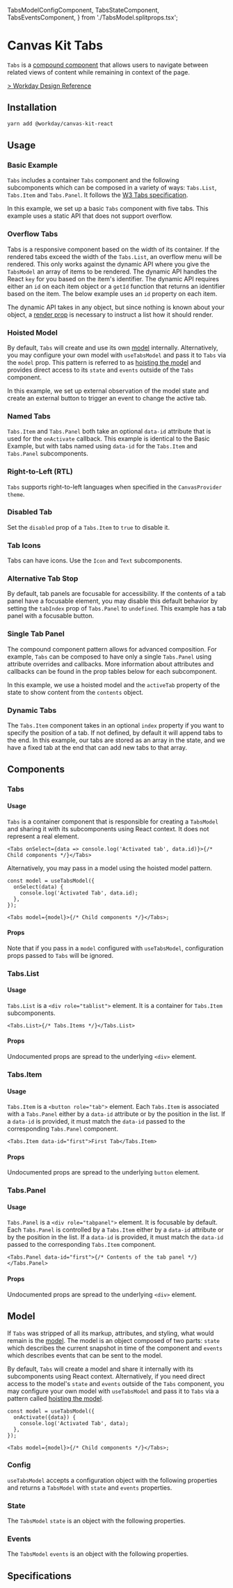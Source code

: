 
  TabsModelConfigComponent,
  TabsStateComponent,
  TabsEventsComponent,
} from './TabsModel.splitprops.tsx';

<Meta title="Components/Containers/Tabs" component={Tabs} />

# Canvas Kit Tabs

`Tabs` is a [compound component](/guides/compound-components/)
that allows users to navigate between related views of content while remaining in context of the
page.

[> Workday Design Reference](https://design.workday.com/components/navigation/tabs)

## Installation

```sh
yarn add @workday/canvas-kit-react
```

## Usage

### Basic Example

`Tabs` includes a container `Tabs` component and the following subcomponents which can be composed
in a variety of ways: `Tabs.List`, `Tabs.Item` and `Tabs.Panel`. It follows the
[W3 Tabs specification](https://www.w3.org/TR/wai-aria-practices/#tabpanel).

In this example, we set up a basic `Tabs` component with five tabs. This example uses a static API
that does not support overflow.

<ExampleCodeBlock code={Basic} />

### Overflow Tabs

Tabs is a responsive component based on the width of its container. If the rendered tabs exceed the
width of the `Tabs.List`, an overflow menu will be rendered. This only works against the dynamic API
where you give the `TabsModel` an array of items to be rendered. The dynamic API handles the React
`key` for you based on the item's identifier. The dynamic API requires either an `id` on each item
object or a `getId` function that returns an identifier based on the item. The below example uses an
`id` property on each item.

The dynamic API takes in any object, but since nothing is known about your object, a
[render prop](https://reactjs.org/docs/render-props.html) is necessary to instruct a list how it
should render.

<ExampleCodeBlock code={OverflowTabs} />

### Hoisted Model

By default, `Tabs` will create and use its own [model](#model) internally. Alternatively, you may
configure your own model with `useTabsModel` and pass it to `Tabs` via the `model` prop. This
pattern is referred to as
[hoisting the model](/getting-started/for-developers/resources/compound-components/#configuring-a-model)
and provides direct access to its `state` and `events` outside of the `Tabs` component.

In this example, we set up external observation of the model state and create an external button to
trigger an event to change the active tab.

<ExampleCodeBlock code={HoistedModel} />

### Named Tabs

`Tabs.Item` and `Tabs.Panel` both take an optional `data-id` attribute that is used for the
`onActivate` callback. This example is identical to the Basic Example, but with tabs named using
`data-id` for the `Tabs.Item` and `Tabs.Panel` subcomponents.

<ExampleCodeBlock code={NamedTabs} />

### Right-to-Left (RTL)

`Tabs` supports right-to-left languages when specified in the `CanvasProvider` `theme`.

<ExampleCodeBlock code={RightToLeft} />

### Disabled Tab

Set the `disabled` prop of a `Tabs.Item` to `true` to disable it.

<ExampleCodeBlock code={DisabledTab} />

### Tab Icons

Tabs can have icons. Use the `Icon` and `Text` subcomponents.

<ExampleCodeBlock code={Icons} />

### Alternative Tab Stop

By default, tab panels are focusable for accessibility. If the contents of a tab panel have a
focusable element, you may disable this default behavior by setting the `tabIndex` prop of
`Tabs.Panel` to `undefined`. This example has a tab panel with a focusable button.

<ExampleCodeBlock code={AlternativeTabStop} />

### Single Tab Panel

The compound component pattern allows for advanced composition. For example, `Tabs` can be composed
to have only a single `Tabs.Panel` using attribute overrides and callbacks. More information about
attributes and callbacks can be found in the prop tables below for each subcomponent.

In this example, we use a hoisted model and the `activeTab` property of the state to show content
from the `contents` object.

<ExampleCodeBlock code={SinglePanel} />

### Dynamic Tabs

The `Tabs.Item` component takes in an optional `index` property if you want to specify the position
of a tab. If not defined, by default it will append tabs to the end. In this example, our tabs are
stored as an array in the state, and we have a fixed tab at the end that can add new tabs to that
array.

<ExampleCodeBlock code={DynamicTabs} />

## Components

### Tabs

#### Usage

`Tabs` is a container component that is responsible for creating a `TabsModel` and sharing it with
its subcomponents using React context. It does not represent a real element.

```tsx
<Tabs onSelect={data => console.log('Activated tab', data.id)}>{/* Child components */}</Tabs>
```

Alternatively, you may pass in a model using the hoisted model pattern.

```tsx
const model = useTabsModel({
  onSelect(data) {
    console.log('Activated Tab', data.id);
  },
});

<Tabs model={model}>{/* Child components */}</Tabs>;
```

#### Props

Note that if you pass in a `model` configured with `useTabsModel`, configuration props passed to
`Tabs` will be ignored.

<ArgsTable of={Tabs} />

### Tabs.List

#### Usage

`Tabs.List` is a `<div role="tablist">` element. It is a container for `Tabs.Item` subcomponents.

```tsx
<Tabs.List>{/* Tabs.Items */}</Tabs.List>
```

#### Props

Undocumented props are spread to the underlying `<div>` element.

<ArgsTable of={Tabs.List} />

### Tabs.Item

#### Usage

`Tabs.Item` is a `<button role="tab">` element. Each `Tabs.Item` is associated with a `Tabs.Panel`
either by a `data-id` attribute or by the position in the list. If a `data-id` is provided, it must
match the `data-id` passed to the corresponding `Tabs.Panel` component.

```tsx
<Tabs.Item data-id="first">First Tab</Tabs.Item>
```

#### Props

Undocumented props are spread to the underlying `button` element.

<ArgsTable of={Tabs.Item} />

### Tabs.Panel

#### Usage

`Tabs.Panel` is a `<div role="tabpanel">` element. It is focusable by default. Each `Tabs.Panel` is
controlled by a `Tabs.Item` either by a `data-id` attribute or by the position in the list. If a
`data-id` is provided, it must match the `data-id` passed to the corresponding `Tabs.Item`
component.

```tsx
<Tabs.Panel data-id="first">{/* Contents of the tab panel */}</Tabs.Panel>
```

#### Props

Undocumented props are spread to the underlying `<div>` element.

<ArgsTable of={Tabs.Panel} />

## Model

If `Tabs` was stripped of all its markup, attributes, and styling, what would remain is the
[model](/getting-started/for-developers/resources/compound-components/#models). The model is an
object composed of two parts: `state` which describes the current snapshot in time of the component
and `events` which describes events that can be sent to the model.

By default, `Tabs` will create a model and share it internally with its subcomponents using React
context. Alternatively, if you need direct access to the model's `state` and `events` outside of the
`Tabs` component, you may configure your own model with `useTabsModel` and pass it to `Tabs` via a
pattern called
[hoisting the model](/getting-started/for-developers/resources/compound-components/#configuring-a-model).

```tsx
const model = useTabsModel({
  onActivate({data}) {
    console.log('Activated Tab', data);
  },
});

<Tabs model={model}>{/* Child components */}</Tabs>;
```

### Config

`useTabsModel` accepts a configuration object with the following properties and returns a
`TabsModel` with `state` and `events` properties.

<ArgsTable of={TabsModelConfigComponent} />

### State

The `TabsModel` `state` is an object with the following properties.

<ArgsTable of={TabsStateComponent} />

### Events

The `TabsModel` `events` is an object with the following properties.

<ArgsTable of={TabsEventsComponent} />

## Specifications

<Specifications file="Tabs.spec.ts" name="Tabs" />
